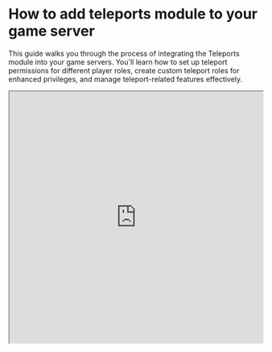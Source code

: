 # How to add teleports module to your game server

This guide walks you through the process of integrating the Teleports module into your game servers. You'll learn how to set up teleport permissions for different player roles, create custom teleport roles for enhanced privileges, and manage teleport-related features effectively.

<iframe
  className="aspect-video w-full"
  src="https://youtu.be/uTBEkVOh_RU"
  allow="accelerometer; autoplay; clipboard-write; encrypted-media; gyroscope; picture-in-picture"
  width="100%"
  height="500px"
  allowFullScreen
/>

## Install the module to your game server

### Step 1 Navigate to game servers

![](https://layerpath-recording-prod.s3-accelerate.amazonaws.com/clyr0pthc0008ju0cpgk6zvy7/clyr4po6b0065l90ch2iwjbq3/clyrki4hl00e8356vnaco8xn0-annotated.png)

### Step 2 Select the game server you want the module to be installed on

![](https://layerpath-recording-prod.s3-accelerate.amazonaws.com/clyr0pthc0008ju0cpgk6zvy7/clyr4po6b0065l90ch2iwjbq3/clyrf44cb002d356vzrgud1i3-annotated.png)

### Step 3 Navigate to Modules of the selected game server

![](https://layerpath-recording-prod.s3-accelerate.amazonaws.com/clyr0pthc0008ju0cpgk6zvy7/clyr4po6b0065l90ch2iwjbq3/clyr6qier0009356vyv6luu30-annotated.png)

### Step 4 Click the install button

![](https://layerpath-recording-prod.s3-accelerate.amazonaws.com/clyr0pthc0008ju0cpgk6zvy7/clyr4po6b0065l90ch2iwjbq3/clyrkmfi000eb356vgb4jcsjl-annotated.png)

### Step 5 This opens the module config

You will see a list of settings that you can configure. You will also find the list of commands that are part of this module. $tplist - Lists all your set locations.

![](https://layerpath-recording-prod.s3-accelerate.amazonaws.com/clyr0pthc0008ju0cpgk6zvy7/clyr4po6b0065l90ch2iwjbq3/clyrfgxmx0030356vcsdn6949-annotated.png)

### Step 6 $teleportwaypoint command

The module will install aliases for this command corresponding to the waypoint names. The $teleportwaypoint command is a base command that won't be used directly. Instead, the module will create custom commands for each waypoint name you set up. This allows players to teleport to specific locations easily.

![](https://layerpath-recording-prod.s3-accelerate.amazonaws.com/clyr0pthc0008ju0cpgk6zvy7/clyr4po6b0065l90ch2iwjbq3/clyrfh0ch0031356veuthxwdw-annotated.png)

### Step 7 Select the amount of currency one teleport command costs

$teleport command teleports you to one of your set locations.

![](https://layerpath-recording-prod.s3-accelerate.amazonaws.com/clyr0pthc0008ju0cpgk6zvy7/clyr4po6b0065l90ch2iwjbq3/clyrkn7bf00ee356vec8w2jac-annotated.png)

### Step 8 $setwaypoint creates a new waypoint

![](https://layerpath-recording-prod.s3-accelerate.amazonaws.com/clyr0pthc0008ju0cpgk6zvy7/clyr4po6b0065l90ch2iwjbq3/clyrfh2zj0032356vxpdnfcao-annotated.png)

### Step 9 $settp sets a location to teleport to

![](https://layerpath-recording-prod.s3-accelerate.amazonaws.com/clyr0pthc0008ju0cpgk6zvy7/clyr4po6b0065l90ch2iwjbq3/clyrfh6ci0033356v20yp6mlv-annotated.png)

### Step 10 $setpublic sets a teleport to be public, allowing other players to teleport to it

![](https://layerpath-recording-prod.s3-accelerate.amazonaws.com/clyr0pthc0008ju0cpgk6zvy7/clyr4po6b0065l90ch2iwjbq3/clyrfflru002w356vejuvlnyy-annotated.png)

### Step 11 $setprivate sets a teleport to be private, only the teleport owner can teleport to it

![](https://layerpath-recording-prod.s3-accelerate.amazonaws.com/clyr0pthc0008ju0cpgk6zvy7/clyr4po6b0065l90ch2iwjbq3/clyrfhf6t0034356v8zo9l6ei-annotated.png)

### Step 12 $listwaypoints lists all waypoints

![](https://layerpath-recording-prod.s3-accelerate.amazonaws.com/clyr0pthc0008ju0cpgk6zvy7/clyr4po6b0065l90ch2iwjbq3/clyrffrkd002y356vehfrrtgl-annotated.png)

### Step 13 $deletewaypoint deletes a waypoint

![](https://layerpath-recording-prod.s3-accelerate.amazonaws.com/clyr0pthc0008ju0cpgk6zvy7/clyr4po6b0065l90ch2iwjbq3/clyrfhzvi0037356vdm1sez5x-annotated.png)

### Step 14 Click Install module button when you are finished with the config

![](https://layerpath-recording-prod.s3-accelerate.amazonaws.com/clyr0pthc0008ju0cpgk6zvy7/clyr4po6b0065l90ch2iwjbq3/clyrkndxi00ef356vjx98hsqg-annotated.png)

## Assign the permission to the right role

### Step 15 Now you need to assign the permission to the right role

Now that you've installed the Teleports module, the next step is to set up the appropriate permissions. Navigate to the "Roles" section in the global navigation to begin assigning teleport-related permissions to player roles.

![](https://layerpath-recording-prod.s3-accelerate.amazonaws.com/clyr0pthc0008ju0cpgk6zvy7/clyr4po6b0065l90ch2iwjbq3/clyrenji3001q356vs5b8uta8-annotated.png)

### Step 16 Now you need to assign the permission to the right role

You can decide to add this permission to the standard Player role, or you can create a new role dedicated for teleports. In this guide, we are going to do both. We will first start with the Player role. The Player role is the role that all players will have when they join your game server.

![](https://layerpath-recording-prod.s3-accelerate.amazonaws.com/clyr0pthc0008ju0cpgk6zvy7/clyr4po6b0065l90ch2iwjbq3/clyrejj8w0011356vg8t94k5p-annotated.png)

### Step 17 Teleports Module Permissions Overview

Create Public Teleports: Allows players to create teleport points accessible to others. Use Teleports: Enables players to use existing teleport points. Manage Waypoints: Permits creating, modifying, and deleting personal or shared waypoints.

To activate a permission:

Toggle the switch to the right (on position). Set a cost in the "Amount" field if desired (leave blank or 0 for free use).

![](https://layerpath-recording-prod.s3-accelerate.amazonaws.com/clyr0pthc0008ju0cpgk6zvy7/clyr4po6b0065l90ch2iwjbq3/clyre55ge000x356vqh7cq87h-annotated.png)

### Step 18 Click Save changes button

![](https://layerpath-recording-prod.s3-accelerate.amazonaws.com/clyr0pthc0008ju0cpgk6zvy7/clyr4po6b0065l90ch2iwjbq3/clyrknird00eg356vsmu74np2-annotated.png)

### Step 19 Add a custom role for Teleports

Creating a dedicated teleport role allows for more flexible permission management. This is useful when you want to give enhanced teleport capabilities to certain players without changing permissions for all users.

![](https://layerpath-recording-prod.s3-accelerate.amazonaws.com/clyr0pthc0008ju0cpgk6zvy7/clyr4po6b0065l90ch2iwjbq3/clyrknlij00eh356v8bmmu32u-annotated.png)

### Step 20 Give your new role a recognizable name

![](https://layerpath-recording-prod.s3-accelerate.amazonaws.com/clyr0pthc0008ju0cpgk6zvy7/clyr4po6b0065l90ch2iwjbq3/clyrew0c9001v356v6qdqb47a-annotated.png)

### Step 21 Configure teleport permissions for the new role

You'll see the same options as in Step 17: Create Public Teleports Use Teleports Manage Waypoints

![](https://layerpath-recording-prod.s3-accelerate.amazonaws.com/clyr0pthc0008ju0cpgk6zvy7/clyr4po6b0065l90ch2iwjbq3/clyreielj0010356vdutepys1-annotated.png)

## Assign the role to the right player

### Step 22 Go to Players to assign the right role

![](https://layerpath-recording-prod.s3-accelerate.amazonaws.com/clyr0pthc0008ju0cpgk6zvy7/clyr4po6b0065l90ch2iwjbq3/clyrknq0d00ei356vbuve02c5-annotated.png)

### Step 23 Navigate to the player you want to assign the special role to

![](https://layerpath-recording-prod.s3-accelerate.amazonaws.com/clyr0pthc0008ju0cpgk6zvy7/clyr4po6b0065l90ch2iwjbq3/clyrepqj1001u356v5fepto4w-annotated.png)

### Step 24 Click Assign role button

![](https://layerpath-recording-prod.s3-accelerate.amazonaws.com/clyr0pthc0008ju0cpgk6zvy7/clyr4po6b0065l90ch2iwjbq3/clyrf8n5a002e356vmyn5b9ee-annotated.png)

### Step 25 Select the right role

![](https://layerpath-recording-prod.s3-accelerate.amazonaws.com/clyr0pthc0008ju0cpgk6zvy7/clyr4po6b0065l90ch2iwjbq3/clyrknuo400ej356vbbjkv8uh-annotated.png)

### Step 26 Choose extra teleports from the list

![](https://layerpath-recording-prod.s3-accelerate.amazonaws.com/clyr0pthc0008ju0cpgk6zvy7/clyr4po6b0065l90ch2iwjbq3/clyrf8wcs002f356vacwkzk01-annotated.png)

### Step 27 Choose your preferred game server

Choose to activate the teleport role on individual game servers or globally across all servers, allowing flexible permission management based on your game's structure and needs.

![](https://layerpath-recording-prod.s3-accelerate.amazonaws.com/clyr0pthc0008ju0cpgk6zvy7/clyr4po6b0065l90ch2iwjbq3/clyrfj6jk0039356vwo9846tm-annotated.png)

### Step 28 Click Save changes button

You made it to the end!

![](https://layerpath-recording-prod.s3-accelerate.amazonaws.com/clyr0pthc0008ju0cpgk6zvy7/clyr4po6b0065l90ch2iwjbq3/clyrflhpm003a356vkuy7ch54-annotated.png)
